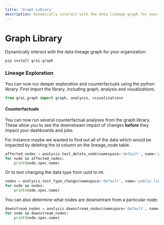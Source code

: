 ```yaml
---
title: 'Graph Library'
description: Dynamically interact with the data lineage graph for your organization.
---
```


# Graph Library

Dynamically interact with the data lineage graph for your organization.

```shell
pip install grai-graph
```

### Lineage Exploration

You can now run deeper exploration and counterfactuals using the python library. First import the library, including graph, analysis and visualizations.

```python
from grai_graph import graph, analysis, visualizations

```

#### Counterfactuals

You can now run several counterfactual analyses from the graph library. These allow you to see the downstream impact of changes **before** they impact your dashboards and jobs.

For instance maybe we wanted to find out all of the data which would be impacted by deleting the id column on the lineage_node table.

```python
affected_nodes = analysis.test_delete_node(namespace='default', name='public.lineage_node.id')
for node in affected_nodes:
    print(node.spec.name)
```

Or to test changing the data type from uuid to int.

```python
nodes = analysis.test_type_change(namespace='default', name='public.lineage_node.id', new_type='int')
for node in nodes:
    print(node.spec.name)
```

You can also determine what nodes are downstream from a particular node:

```python
downstream_nodes = analysis.downstream_nodes(namespace='default', name='public.lineage_node.id')
for node in downstream_nodes:
    print(node.spec.name)
```
